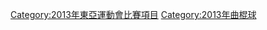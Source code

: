 {{Catmore}}
[[Category:2013年東亞運動會比賽項目‎|Category:2013年東亞運動會比賽項目‎]]
[[Category:2013年曲棍球|Category:2013年曲棍球]]